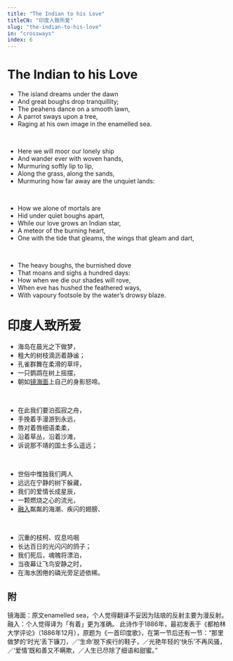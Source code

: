 ```yaml
---
title: "The Indian to his Love"
titleCN: "印度人致所爱"
slug: "the-indian-to-his-love"
in: "crossways"
index: 6
---
```


<PoemContent>

<PoemSection>

# The Indian to his Love
- The island dreams under the dawn
- And great boughs drop tranquillity;
- The peahens dance on a smooth lawn,
- A parrot sways upon a tree,
- Raging at his own image in the enamelled sea.

<br />

- Here we will moor our lonely ship
- And wander ever with woven hands,
- Murmuring softly lip to lip,
- Along the grass, along the sands,
- Murmuring how far away are the unquiet lands:

<br />

- How we alone of mortals are
- Hid under quiet boughs apart,
- While our love grows an Indian star,
- A meteor of the burning heart,
- One with the tide that gleams, the wings that gleam and dart,

<br />

- The heavy boughs, the burnished dove
- That moans and sighs a hundred days:
- How when we die our shades will rove,
- When eve has hushed the feathered ways,
- With vapoury footsole by the water’s drowsy blaze.

</PoemSection>

<PoemSection>

# 印度人致所爱
- 海岛在晨光之下做梦，
- 粗大的树枝滴沥着静谧；
- 孔雀群舞在柔滑的草坪，
- 一只鹦鹉在树上摇摆，
- 朝如[镜海面](#1)上自己的身影怒啼。

<br />

- 在此我们要泊孤寂之舟，
- 手挽着手漫游到永远，
- 唇对着唇细语柔柔，
- 沿着草丛，沿着沙滩，
- 诉说那不靖的国土多么遥远；

<br />

- 世俗中惟独我们两人
- 远远在宁静的树下躲藏，
- 我们的爱情长成星辰，
- 一颗燃烧之心的流光，
- [融入](#2)粼粼的海潮、疾闪的翅膀、

<br />

- 沉重的枝柯、叹息呜咽
- 长达百日的光闪闪的鸽子；
- 我们死后，魂魄将漂泊，
- 当夜幕让飞鸟安静之时，
- 在海水困倦的磷光旁足迹依稀。

</PoemSection>

</PoemContent>

<PoemTranslator translator="傅浩"/>

## 附
<PoemAppendix source="维护者注——">
<PoemFootnote index={1}>
镜海面：原文enamelled sea，个人觉得翻译不妥因为珐琅的反射主要为漫反射。
</PoemFootnote>
<PoemFootnote index={1}>
融入：个人觉得译为「有着」更为准确。
</PoemFootnote>
</PoemAppendix>

<PoemAppendix source="叶芝诗集（增订本） 2018 ——">
<PoemFootnote>
此诗作于1886年，最初发表于《都柏林大学评论》（1886年12月），原题为《一首印度歌》，在第一节后还有一节：“那里做梦的‘时光’丢下镰刀，／‘生命’脱下疾行的鞋子，／光艳年轻的‘快乐’不再风骚，／‘爱情’既和善又不瞒欺，／人生已尽除了细语和甜蜜。”
</PoemFootnote>
</PoemAppendix>
